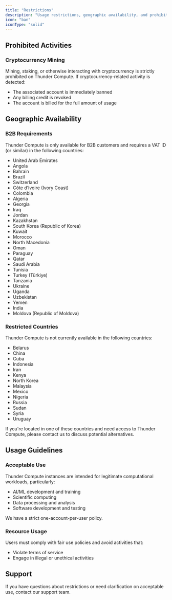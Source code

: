 ```yaml
---
title: "Restrictions"
description: "Usage restrictions, geographic availability, and prohibited activities on Thunder Compute"
icon: "ban"
iconType: "solid"
---
```


## Prohibited Activities

### Cryptocurrency Mining

Mining, staking, or otherwise interacting with cryptocurrency is strictly prohibited on Thunder Compute. If cryptocurrency-related activity is detected:

- The associated account is immediately banned
- Any billing credit is revoked
- The account is billed for the full amount of usage

## Geographic Availability

### B2B Requirements

Thunder Compute is only available for B2B customers and requires a VAT ID (or similar) in the following countries:

- United Arab Emirates
- Angola
- Bahrain
- Brazil
- Switzerland
- Côte d’Ivoire (Ivory Coast)
- Colombia
- Algeria
- Georgia
- Iraq
- Jordan
- Kazakhstan
- South Korea (Republic of Korea)
- Kuwait
- Morocco
- North Macedonia
- Oman
- Paraguay
- Qatar
- Saudi Arabia
- Tunisia
- Turkey (Türkiye)
- Tanzania
- Ukraine
- Uganda
- Uzbekistan
- Yemen
- India
- Moldova (Republic of Moldova)

### Restricted Countries

Thunder Compute is not currently available in the following countries:

- Belarus
- China
- Cuba
- Indonesia
- Iran
- Kenya
- North Korea
- Malaysia
- Mexico
- Nigeria
- Russia
- Sudan
- Syria
- Uruguay

If you're located in one of these countries and need access to Thunder Compute, please contact us to discuss potential alternatives.

## Usage Guidelines

### Acceptable Use

Thunder Compute instances are intended for legitimate computational workloads, particularly:

- AI/ML development and training
- Scientific computing
- Data processing and analysis
- Software development and testing

We have a strict one-account-per-user policy.

### Resource Usage

Users must comply with fair use policies and avoid activities that:

- Violate terms of service
- Engage in illegal or unethical activities

## Support

If you have questions about restrictions or need clarification on acceptable use, contact our support team.